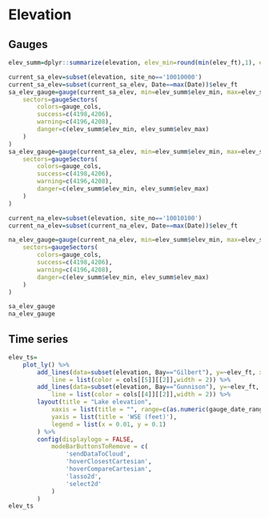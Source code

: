# Elevation

## Gauges
```r
elev_summ=dplyr::summarize(elevation, elev_min=round(min(elev_ft),1), elev_max=round(max(elev_ft),1), elev_mean=round(mean(elev_ft),1))

current_sa_elev=subset(elevation, site_no=='10010000')
current_sa_elev=subset(current_sa_elev, Date==max(Date))$elev_ft
sa_elev_gauge=gauge(current_sa_elev, min=elev_summ$elev_min, max=elev_summ$elev_max, abbreviate=F, symbol = ' ft', label='Gilbert Bay elev',
	sectors=gaugeSectors(
		colors=gauge_cols,
		success=c(4198,4206),
		warning=c(4196,4208),
		danger=c(elev_summ$elev_min, elev_summ$elev_max)
	)
)
sa_elev_gauge=gauge(current_sa_elev, min=elev_summ$elev_min, max=elev_summ$elev_max, abbreviate=F, symbol = ' ft', label='Gilbert Bay elev',
	sectors=gaugeSectors(
		colors=gauge_cols,
		success=c(4198,4206),
		warning=c(4196,4208),
		danger=c(elev_summ$elev_min, elev_summ$elev_max)
	)
)

current_na_elev=subset(elevation, site_no=='10010100')
current_na_elev=subset(current_na_elev, Date==max(Date))$elev_ft

na_elev_gauge=gauge(current_na_elev, min=elev_summ$elev_min, max=elev_summ$elev_max, abbreviate=F, symbol = ' ft', label='Gunnison Bay elev',
	sectors=gaugeSectors(
		colors=gauge_cols,
		success=c(4198,4206),
		warning=c(4196,4208),
		danger=c(elev_summ$elev_min, elev_summ$elev_max)
	)
)

sa_elev_gauge
na_elev_gauge
```


## Time series
```r
elev_ts=
	plot_ly() %>%
		add_lines(data=subset(elevation, Bay=="Gilbert"), y=~elev_ft, x=~Date, name="Gilbert Bay (South arm)",
			line = list(color = cols[[5]][[2]],width = 2)) %>%
		add_lines(data=subset(elevation, Bay=="Gunnison"), y=~elev_ft, x=~Date, name="Gunnison Bay (North arm)",
			line = list(color = cols[[4]][[2]],width = 2)) %>%
		layout(title = "Lake elevation",
			xaxis = list(title = "", range=c(as.numeric(gauge_date_range[2]-365*50)*86400000,as.numeric(gauge_date_range[2])*86400000), rangeslider = list(type = "date")),
			yaxis = list(title = 'WSE (feet)'),
			legend = list(x = 0.01, y = 0.1)
		) %>% 
		config(displaylogo = FALSE,
			modeBarButtonsToRemove = c(
				'sendDataToCloud',
				'hoverClosestCartesian',
				'hoverCompareCartesian',
				'lasso2d',
				'select2d'
			)
		)
elev_ts
```


